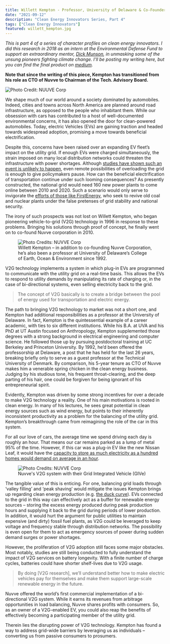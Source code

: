 ```yaml
---
title: Willett Kempton - Professor, University of Delaware & Co-Founder, Nuvve Corporation
date: "2021-09-12"
description: "Clean Energy Innovators Series, Part 4"
tags: ["Clean Energy Innovators"]
featured: willett_kempton.jpg
---
```

*This is part 4 of a series of character profiles on clean energy innovators.
I did this research in 2018 as an intern at the Environmental Defense Fund to support
an extraordinary mentor, [Dick Munson](https://www.richardmunson.com/), in 
unmasking some of the unsung pioneers fighting climate change.
I'll be posting my writing here, but you can find the final product on
[medium](https://medium.com/the-fourth-wave/meet-the-innovators-battling-climate-change-d23b04642d0f).*

**Note that since the writing of this piece, Kempton has transitioned from his role as CTO of Nuvve to Chairman of the Tech. Advisory Board.**

![Photo Credit: NUUVE Corp](./nuvve.jpg)

We shape much of our world around a society dominated by automobiles. Indeed, cities and towns across North America are planned around road infrastructure, as opposed to the people who inhabitant them. While our obsession with cars has contributed to a host of well-documented environmental concerns, it has also opened the door for clean-powered automobiles. Today, electric Vehicles (EVs) are gaining traction and headed towards widespread adoption, promising a move towards beneficial electrification.

Despite this, concerns have been raised over an expanding EV fleet’s impact on the utility grid. If enough EVs were charged simultaneously, the strain imposed on many local distribution networks could threaten the infrastructure with power shortages. Although [studies have shown such an event is unlikely to happen](http://blogs.edf.org/energyexchange/2013/11/18/pecan-streets-study-shows-electric-vehicles-wont-overload-the-electric-grid/), even remote possibilities of overloading the grid is enough to give policymakers pause. How can the beneficial electrification of transportation continue under such looming consequences? As presently constructed, the national grid would need 160 new power plants to come online between 2010 and 2020. Such a scenario would only serve to invigorate the [efforts of those like FirstEnergy](https://www.cleveland.com/business/2018/03/firstenergy_asks_doe_for_emerg.html), who seek to revive old coal and nuclear plants under the false pretenses of grid stability and national security.

The irony of such prospects was not lost on Willett Kempton, who began pioneering vehicle-to-grid (V2G) technology in 1996 in response to these problems. Bringing his solutions through proof of concept, he finally went on to co-found Nuvve corporation in 2010.

<figure>
  <img
    src="./willett_kempton.jpg"
    alt="Photo Credits: NUVVE Corp"
  />
  <figcaption>
    Willett Kempton – in addition to co-founding Nuvve Corporation, he’s also been a professor at University of Delaware’s College of Earth, Ocean & Environment since 1992.
  </figcaption>
</figure>

V2G technology implements a system in which plug-in EVs are programmed to communicate with the utility grid on a real-time basis. This allows the EVs to respond to utility demands by manipulating its rate of charging or, in the case of bi-directional systems, even selling electricity back to the grid.

> The concept of V2G basically is to create a bridge between the pool of energy used for transportation and electric energy.

The path to bringing V2G technology to market was not a short one, and Kempton had additional responsibilities as a professor at the University of Delaware. In fact, Kempton is the quintessential example of a career academic, with ties to six different institutions. While his B.A. at UVA and his PhD at UT Austin focused on Anthropology, Kempton supplemented those degrees with a strong background in electrical engineering and computer science. He followed those up by pursuing postdoctoral training at UC Berkeley and Princeton University. By 1992, he’d been offered the professorship at Delaware, a post that he has held for the last 26 years, breaking briefly only to serve as a guest professor at the Technical University of Denmark. By comparison, his 5-year tenure as CTO of Nuvve makes him a venerable spring chicken in the clean energy business. Judging by his studious tone, his frequent throat-clearing, and the deep parting of his hair, one could be forgiven for being ignorant of his entrepreneurial spirit.

Evidently, Kempton was driven by some strong incentives for over a decade to make V2G technology a reality. One of his main motivations is rooted in clean energy. In many of his lectures, he sees great potential in clean energy sources such as wind energy, but points to their inherently inconsistent productivity as a problem for the balancing of the utility grid. Kempton’s breakthrough came from reimagining the role of the car in this system.

For all our love of cars, the average time we spend driving each day is roughly an hour. That means our car remains parked as a lump of metal 95% of the time. However, if this car was a plug-in EV like the new Nissan Leaf, it would have the [capacity to store as much electricity as a hundred homes would demand on average in an hour](https://www.greentechmedia.com/articles/read/why-is-vehicle-to-grid-taking-so-long-to-happen#gs.rpd_zcg).

<figure>
  <img
    src="./nuvve_v2g.png"
    alt="Photo Credits: NUVVE Corp"
  />
  <figcaption>
    Nuvve's V2G system with their Grid Integrated Vehicle (GIVe)
  </figcaption>
</figure>

The tangible value of this is enticing. For one, balancing grid loads through ‘valley filling’ and ‘peak shaving’ would mitigate the issues Kempton brings up regarding clean energy production (e.g. [the duck curve](https://www.youtube.com/watch?v=YYLzss58CLs)). EVs connected to the grid in this way can effectively act as a buffer for renewable energy sources – storing the excess energy produced during peak production hours and supplying it back to the grid during periods of lower production. In addition, it would hurt the argument for public utilities to maintain expensive (and dirty) fossil fuel plants, as V2G could be leveraged to keep voltage and frequency stable through distribution networks. The possibility is even open for them to act as emergency sources of power during sudden demand surges or power shortages.

However, the proliferation of V2G adoption still faces some major obstacles. Most notably, studies are still being conducted to fully understand the impact of V2G services on battery longevity. With a finite number of charge cycles, batteries could have shorter shelf-lives due to V2G usage.

> By doing [V2G research], we’ll understand better how to make electric vehicles pay for themselves and make them support large-scale renewable energy in the future.

Nuvve offered the world’s first commercial implementation of a bi-directional V2G system. While it earns its revenues from arbitrage opportunities in load balancing, Nuvve shares profits with consumers. So, as an owner of a V2G-enabled EV, you could also reap the benefits of effectively becoming a participating member of the utility grid.

Therein lies the disrupting power of V2G technology. Kempton has found a way to address grid-wide barriers by leveraging us as individuals – converting us from passive consumers to prosumers.